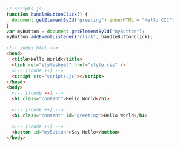```js
// scripts.js
function handleButtonClick() {
  document.getElementById("greeting").innerHTML = "Hello CIC";
}
var myButton = document.getElementById("myButton");
myButton.addEventListener("click", handleButtonClick);
```

```html
<!-- index.html -->
<head>
  <title>Hello World</title>
  <link rel="stylesheet" href="style.css" />
  <!-- [!code ++] -->
  <script src="scripts.js"></script>
</head>
<body>
  <!-- [!code --] -->
  <h1 class="content">Hello World</h1>

  <!-- [!code ++] -->
  <h1 class="content" id="greeting">Hello World</h1>

  <!-- [!code ++] -->
  <button id="myButton">Say Hello</button>
</body>
```
